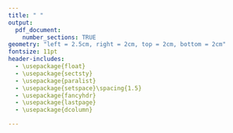 ```yaml
---
title: " "
output:
  pdf_document:
    number_sections: TRUE
geometry: "left = 2.5cm, right = 2cm, top = 2cm, bottom = 2cm"
fontsize: 11pt
header-includes:
  - \usepackage{float}
  - \usepackage{sectsty}
  - \usepackage{paralist}
  - \usepackage{setspace}\spacing{1.5}
  - \usepackage{fancyhdr}
  - \usepackage{lastpage}
  - \usepackage{dcolumn}

---
```

\section{Bibliography}
